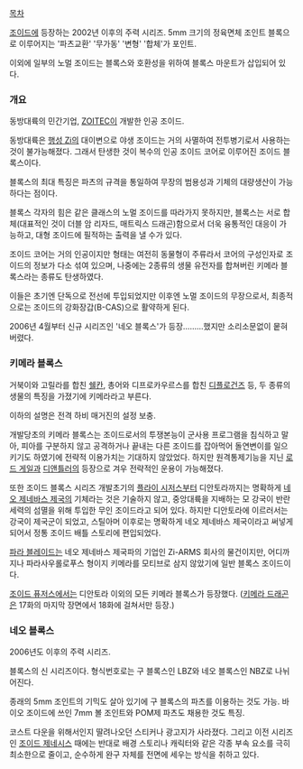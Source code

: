 [[목차]]

[[조이드]]에 등장하는 2002년 이후의 주력 시리즈. 5mm 크기의 정육면체 조인트 블록으로 이루어지는 '파츠교환' '무가동' '변형' '합체'가 포인트. 

이외에 일부의 노멀 조이드는 블록스와 호환성을 위하여 블록스 마운트가 삽입되어 있다.


=== 개요 ===
동방대륙의 민간기업, [[ZOITEC]]이 개발한 인공 조이드.

동방대륙은 [[행성 Zi]]의 대이변으로 야생 조이드는 거의 사멸하여 전투병기로서 사용하는 것이 불가능해졌다. 그래서 탄생한 것이 복수의 인공 조이드 코어로 이루어진 조이드 블록스이다.

블록스의 최대 특징은 파츠의 규격을 통일하여 무장의 범용성과 기체의 대량생산이 가능하다는 점이다. 

블록스 각자의 힘은 같은 클래스의 노멀 조이드를 따라가지 못하지만, 블록스는 서로 합체(대표적인 것이 더블 암 리자드, 매트릭스 드래곤)함으로서 더욱 융통적인 대응이 가능하고, 대형 조이드에 필적하는 출력을 낼 수가 있다. 

조이드 코어는 거의 인공이지만 형태는 여전히 동물형이 주류라서 코어의 구성인자로 조이드의 정보가 다소 섞여 있으며, 나중에는 2종류의 생물 유전자를 합쳐버린 키메라 블록스라는 종류도 탄생하였다.

이들은 초기엔 단독으로 전선에 투입되었지만 이후엔 노멀 조이드의 무장으로서, 최종적으로는 조이드의 강화장갑(B-CAS)으로 활약하게 된다. 

2006년 4월부터 신규 시리즈인 '네오 블록스'가 등장.........했지만 소리소문없이 뭍혀버렸다.

=== 키메라 블록스 ===
거북이와 고릴라를 합친 [[쉘칸]], 총어와 디프로카우르스를 합친 [[디플로건즈]] 등, 두 종류의 생물의 특징을 가졌기에 키메라라고 부른다.

이하의 설명은 전격 하비 매거진의 설정 보충. 

개발당초의 키메라 블록스는 조이드로서의 투쟁본능이 군사용 프로그램을 침식하고 말아, 피아를 구분하지 않고 공격하거나 끝내는 다른 조이드를 잡아먹어 돌연변이를 일으키기도 하였기에 전략적 이용가치는 기대하지 않았었다. 하지만 원격통제기능을 지닌 [[로드 게일]]과 [[디앤틀러]]의 등장으로 겨우 전략적인 운용이 가능해졌다.

또한 조이드 블록스 시리즈 개발초기의 [[플라이 시저스]]부터 디안토라까지는 명확하게 [[네오 제네바스 제국]]의 기체라는 것은 기술하지 않고, 중앙대륙을 지배하는 모 강국이 반란세력의 섬멸을 위해 투입한 무인 조이드라고 되어 있다. 하지만 디안토라에 이르러서는 강국이 제국군이 되었고, 스틸아머 이후로는 명확하게 네오 제네바스 제국이라고 써넣게 되어서 정통 조이드 배틀 스토리에 편입되었다.

[[파라 블레이드]]는 네오 제네바스 제국파의 기업인 Zi-ARMS 회사의 물건이지만, 어디까지나 파라사우롤로푸스 형이지 키메라를 모티브로 삼지 않았기에 일반 블록스 조이드이다.

[[조이드 퓨저스]]에서는 디안토라 이외의 모든 키메라 블록스가 등장했다. ([[키메라 드래곤]]은 17화의 마지막 장면에서 18화에 걸쳐서만 등장.)

=== 네오 블록스 ===
2006년도 이후의 주력 시리즈.

블록스의 신 시리즈이다. 형식번호로는 구 블록스인 LBZ와 네오 블록스인 NBZ로 나뉘어진다. 

종래의 5mm 조인트의 기믹도 살아 있기에 구 블록스의 파츠를 이용하는 것도 가능. 바이오 조이드에 쓰인 7mm 볼 조인트와 POM제 파츠도 채용한 것도 특징.

코스트 다운을 위해서인지 딸려나오던 스티커나 광고지가 사라졌다. 그리고 이전 시리즈인 [[조이드 제네시스]] 때에는 반대로 배경 스토리나 캐릭터와 같은 각종 부속 요소를 극히 최소한으로 줄이고, 순수하게 완구 자체를 전면에 세우는 방식을 취하고 있다.
